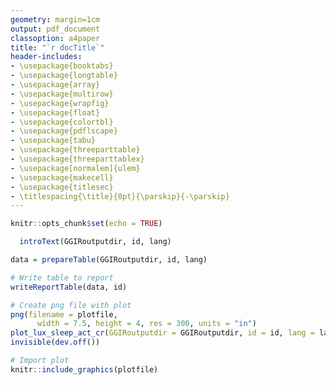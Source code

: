 ```yaml
---
geometry: margin=1cm
output: pdf_document
classoption: a4paper
title: "`r docTitle`"
header-includes:
- \usepackage{booktabs}
- \usepackage{longtable}
- \usepackage{array}
- \usepackage{multirow}
- \usepackage{wrapfig}
- \usepackage{float}
- \usepackage{colortbl}
- \usepackage{pdflscape}
- \usepackage{tabu}
- \usepackage{threeparttable}
- \usepackage{threeparttablex}
- \usepackage[normalem]{ulem}
- \usepackage{makecell}
- \usepackage{titlesec}
- \titlespacing{\title}{0pt}{\parskip}{-\parskip}
---
```


\vspace{-10truemm}

```r
knitr::opts_chunk$set(echo = TRUE)
```


```r
  introText(GGIRoutputdir, id, lang)
```


```r
data = prepareTable(GGIRoutputdir, id, lang) 

# Write table to report
writeReportTable(data, id)

```

```r

# Create png file with plot
png(filename = plotfile,
      width = 7.5, height = 4, res = 300, units = "in")
plot_lux_sleep_act_cr(GGIRoutputdir = GGIRoutputdir, id = id, lang = lang, desiredtz = desiredtz)
invisible(dev.off())

# Import plot 
knitr::include_graphics(plotfile)
```
